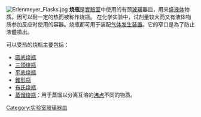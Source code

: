 {{Unreferenced|time=2021-12-24T04:33:18+00:00}}
[[File:Erlenmeyer_Flasks.jpg|right]]
'''烧瓶'''是[[實驗室|實驗室]]中使用的有颈[[玻璃|玻璃]]器皿，用来盛[[液体|液体]]物质。因可以耐一定的热而被称作烧瓶。
在化学实验中，试剂量较大而又有液体物质参加反应时使用的容器。烧瓶都可用于装配[[气体发生装置|气体发生装置]]。它的窄口是為了防止液體噴出。

可以受热的烧瓶主要包括：

*[[圆底烧瓶|圆底烧瓶]]
*[[三颈烧瓶|三颈烧瓶]]
*[[平底烧瓶|平底烧瓶]]
*[[錐形瓶|錐形瓶]]
*[[布氏烧瓶|布氏烧瓶]]
*[[蒸馏烧瓶|蒸馏烧瓶]]：用于蒸馏以分离互溶的[[沸点|沸点]]不同的物质。

{{實驗室設備}}
{{stub}}
[[Category:实验室玻璃器皿|Category:实验室玻璃器皿]]